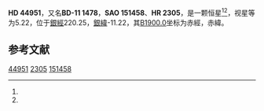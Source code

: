 {{Starbox begin
| name = HD 44951
}}
{{Starbox observe
| epoch = [[J2000.0|J2000.0]]
| constell = {{星座名待查}}<ref name=SIMBAD>{{cite web
 | url=http://simbad.u-strasbg.fr/simbad/sim-id?Ident=HR+2305
 | title=Pulsating variable Star
 | publisher=Centre de Données astronomiques de Strasbourg
 | work=SIMBAD
 | accessdate=2012-07-13
 | archive-date=2016-03-16
 | archive-url=https://web.archive.org/web/20160316222749/http://simbad.u-strasbg.fr/simbad/sim-id?Ident=HR+2305
 | dead-url=no
 }}</ref><ref name=DATA>{{cite web
 | url=http://vizier.u-strasbg.fr/viz-bin/VizieR-5?-out.add=.&-source=5050&-corr=PK=HR&-out.max=9999&HR=2305
 | title=VizieR Detailed Page
 | accessdate=2012-07-13
 | archive-date=2016-03-05
 | archive-url=https://web.archive.org/web/20160305042924/http://vizier.u-strasbg.fr/viz-bin/VizieR-5?-out.add=.&-source=5050&-corr=PK=HR&-out.max=9999&HR=2305
 | dead-url=no
 }}</ref>
| 星官 = 
| ra = {{RA|6|24|10.3}}<ref name=SIMBAD /><ref name=DATA />
| dec = {{DEC|-11|31|49}}<ref name=SIMBAD /><ref name=DATA />
| appmag_v = 5.22<ref name=SIMBAD /><ref name=DATA />
}}
{{Starbox character
| class = K3III<ref name=SIMBAD /><ref name=DATA />
| b-v = 1.24<ref name=SIMBAD /><ref name=DATA />
| u-b = 1.2<ref name=SIMBAD /><ref name=DATA />
| r-i = <ref name=SIMBAD /><ref name=DATA />
| variable = 
}}
{{Starbox astrometry
| radial_v = 1.2
| prop_mo_ra = -26
| parallax = 0.016
| p_error = 
}}
{{Starbox catalog
| names =BD-11 1478，[[SAO星表|SAO]] 151458，[[HD星表|HD]] 44951，[[HR星表|HR]] 2305}}
{{Starbox reference |Simbad=HR+2305}}
{{Starbox end}}

'''HD 44951'''，又名'''BD-11 1478'''，'''SAO 151458'''、'''HR 2305'''，是一颗恒星<ref name=SIMBAD /><ref name=DATA />，视星等为5.22，位于[[銀道座標系|銀經]]220.25，[[銀道座標系|銀緯]]-11.22，其[[B1900.0|B1900.0]]坐标为赤經{{RA|6|19|30.4}}，赤緯{{DEC|-11|-11.22|34}}。

== 参考文献 ==
{{reflist}}

{{star-stub}}

[[Category:HD和HDE天體|44951]]
[[Category:HR天體|2305]]
[[Category:SAO天體|151458]]